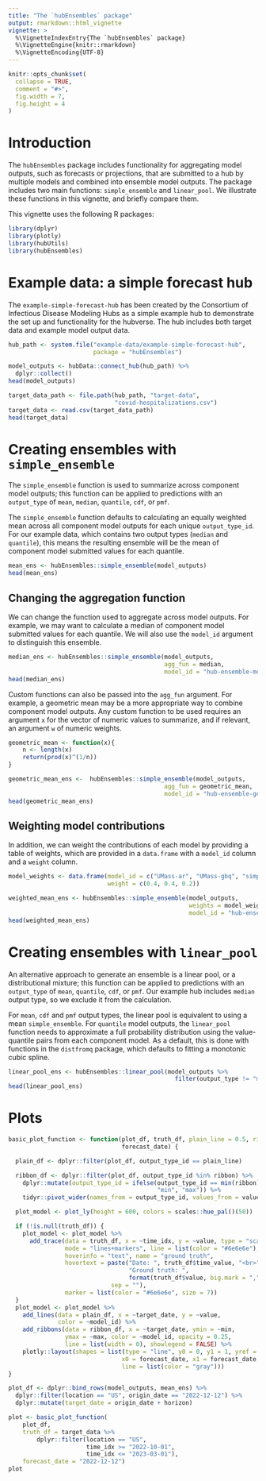 ```yaml
---
title: "The `hubEnsembles` package"
output: rmarkdown::html_vignette
vignette: >
  %\VignetteIndexEntry{The `hubEnsembles` package}
  %\VignetteEngine{knitr::rmarkdown}
  %\VignetteEncoding{UTF-8}
---
```


```r
knitr::opts_chunk$set(
  collapse = TRUE,
  comment = "#>",
  fig.width = 7,
  fig.height = 4
)
```

# Introduction

The `hubEnsembles` package includes functionality for aggregating model outputs, such as forecasts or projections, that are submitted to a hub by multiple models and combined into ensemble model outputs. The package includes two main functions: `simple_ensemble` and `linear_pool`. We illustrate these functions in this vignette, and briefly compare them.

This vignette uses the following R packages:

```r
library(dplyr)
library(plotly)
library(hubUtils)
library(hubEnsembles)
```

# Example data: a simple forecast hub

The `example-simple-forecast-hub` has been created by the Consortium of Infectious Disease Modeling Hubs as a simple example hub to demonstrate the set up and functionality for the hubverse. The hub includes both target data and example model output data.

```r
hub_path <- system.file("example-data/example-simple-forecast-hub",
                        package = "hubEnsembles")

model_outputs <- hubData::connect_hub(hub_path) %>%
  dplyr::collect()
head(model_outputs)

target_data_path <- file.path(hub_path, "target-data",
                              "covid-hospitalizations.csv")
target_data <- read.csv(target_data_path)
head(target_data)
```

# Creating ensembles with `simple_ensemble`

The `simple_ensemble` function is used to summarize across component model outputs; this function can be applied to predictions with an `output_type` of `mean`, `median`, `quantile`, `cdf`, or `pmf`.

The `simple_ensemble` function defaults to calculating an equally weighted mean across all component model outputs for each unique `output_type_id`. For our example data, which contains two output types (`median` and `quantile`), this means the resulting ensemble will be the mean of component model submitted values for each quantile.

```r
mean_ens <- hubEnsembles::simple_ensemble(model_outputs)
head(mean_ens)
```

## Changing the aggregation function

We can change the function used to aggregate across model outputs. For example, we may want to calculate a median of component model submitted values for each quantile. We will also use the `model_id` argument to distinguish this ensemble.

```r
median_ens <- hubEnsembles::simple_ensemble(model_outputs, 
                                            agg_fun = median, 
                                            model_id = "hub-ensemble-median")
head(median_ens)
```

Custom functions can also be passed into the `agg_fun` argument. For example, a geometric mean may be a more appropriate way to combine component model outputs. Any custom function to be used requires an argument `x` for the vector of numeric values to summarize, and if relevant, an argument `w` of numeric weights.

```r
geometric_mean <- function(x){
    n <- length(x)
    return(prod(x)^(1/n))
}

geometric_mean_ens <-  hubEnsembles::simple_ensemble(model_outputs, 
                                            agg_fun = geometric_mean, 
                                            model_id = "hub-ensemble-geometric")
head(geometric_mean_ens)
```

## Weighting model contributions

In addition, we can weight the contributions of each model by providing a table of weights, which are provided in a `data.frame` with a `model_id` column and a `weight` column.

```r
model_weights <- data.frame(model_id = c("UMass-ar", "UMass-gbq", "simple_hub-baseline"), 
                            weight = c(0.4, 0.4, 0.2))

weighted_mean_ens <- hubEnsembles::simple_ensemble(model_outputs, 
                                                   weights = model_weights, 
                                                   model_id = "hub-ensemble-weighted-mean")
head(weighted_mean_ens)
```

# Creating ensembles with `linear_pool`

An alternative approach to generate an ensemble is a linear pool, or a distributional mixture; this function can be applied to predictions with an `output_type` of `mean`, `quantile`, `cdf`, or `pmf`. Our example hub includes `median` output type, so we exclude it from the calculation.

For `mean`, `cdf` and `pmf` output types, the linear pool is equivalent to using a mean `simple_ensemble`. For `quantile` model outputs, the `linear_pool` function needs to approximate a full probability distribution using the value-quantile pairs from each component model. As a default, this is done with functions in the `distfromq` package, which defaults to fitting a monotonic cubic spline.

```r
linear_pool_ens <- hubEnsembles::linear_pool(model_outputs %>%
                                               filter(output_type != "median"))
head(linear_pool_ens)
```

# Plots

```r
basic_plot_function <- function(plot_df, truth_df, plain_line = 0.5, ribbon = c(0.975, 0.025),
                                forecast_date) {

  plain_df <- dplyr::filter(plot_df, output_type_id == plain_line)

  ribbon_df <- dplyr::filter(plot_df, output_type_id %in% ribbon) %>%
    dplyr::mutate(output_type_id = ifelse(output_type_id == min(ribbon),
                                          "min", "max")) %>% 
    tidyr::pivot_wider(names_from = output_type_id, values_from = value)

  plot_model <- plot_ly(height = 600, colors = scales::hue_pal()(50)) 

  if (!is.null(truth_df)) {
    plot_model <- plot_model %>% 
      add_trace(data = truth_df, x = ~time_idx, y = ~value, type = "scatter",
                mode = "lines+markers", line = list(color = "#6e6e6e"),
                hoverinfo = "text", name = "ground truth",
                hovertext = paste("Date: ", truth_df$time_value, "<br>", 
                                  "Ground truth: ", 
                                  format(truth_df$value, big.mark = ","), 
                             sep = ""), 
                marker = list(color = "#6e6e6e", size = 7))
  }
  plot_model <- plot_model %>% 
    add_lines(data = plain_df, x = ~target_date, y = ~value, 
              color = ~model_id) %>% 
    add_ribbons(data = ribbon_df, x = ~target_date, ymin = ~min, 
                ymax = ~max, color = ~model_id, opacity = 0.25, 
                line = list(width = 0), showlegend = FALSE) %>%
    plotly::layout(shapes = list(type = "line", y0 = 0, y1 = 1, yref = "paper",
                                x0 = forecast_date, x1 = forecast_date,
                                line = list(color = "gray")))
}
```

```r
plot_df <- dplyr::bind_rows(model_outputs, mean_ens) %>%
  dplyr::filter(location == "US", origin_date == "2022-12-12") %>%
  dplyr::mutate(target_date = origin_date + horizon)

plot <- basic_plot_function(
    plot_df,
    truth_df = target_data %>%
        dplyr::filter(location == "US",
                      time_idx >= "2022-10-01",
                      time_idx <= "2023-03-01"),
    forecast_date = "2022-12-12")
plot
```
